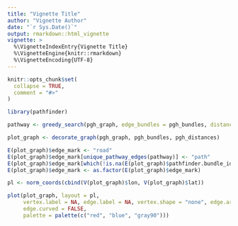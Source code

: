 ```yaml
---
title: "Vignette Title"
author: "Vignette Author"
date: "`r Sys.Date()`"
output: rmarkdown::html_vignette
vignette: >
  %\VignetteIndexEntry{Vignette Title}
  %\VignetteEngine{knitr::rmarkdown}
  %\VignetteEncoding{UTF-8}
---
```


```r
knitr::opts_chunk$set(
  collapse = TRUE,
  comment = "#>"
)
```

```r
library(pathfinder)

pathway <- greedy_search(pgh_graph, edge_bundles = pgh_bundles, distances = pgh_distances, quiet = TRUE)

plot_graph <- decorate_graph(pgh_graph, pgh_bundles, pgh_distances)
```

```r
E(plot_graph)$edge_mark <- "road"
E(plot_graph)$edge_mark[unique_pathway_edges(pathway)] <- "path"
E(plot_graph)$edge_mark[which(!is.na(E(plot_graph)$pathfinder.bundle_id))] <- "bundled"
E(plot_graph)$edge_mark <- as.factor(E(plot_graph)$edge_mark)

pl <- norm_coords(cbind(V(plot_graph)$lon, V(plot_graph)$lat))

plot(plot_graph, layout = pl,
     vertex.label = NA, edge.label = NA, vertex.shape = "none", edge.arrow.size = 0, edge.color = E(plot_graph)$edge_mark,
     edge.curved = FALSE,
     palette = palette(c("red", "blue", "gray90")))
```
